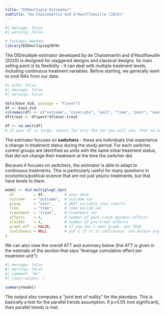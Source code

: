 ```yaml
---
title: "DIDmultiple Estimator"
subtitle: "De Chaisemartin and d'Hautlfoeuille (2024)"
---
```


```r
#| message: false
#| warning: false

# Packages Needed:
library(DIDmultiplegtDYN)
```

The DIDmultiple estimator developed by de Chaisemartin and d'Hautlfoeuille (2020) is designed for staggered designs and classical designs. Its main selling point is its flexibility - it can deal with multiple treatment levels, including continuous treatment variables. Before starting, we generally want to omit NA's from our data:

```r
#| echo: false
#| message: false
#| warning: false

data(base_did, package = "fixest")
df <- base_did
colnames(df) <- c("outcome", "covariate", "unit", "time", "post", "ever.treat")
df$treat <- df$post*df$ever.treat
```

```r
df <- na.omit(df)
# if your df is large, subset for only the var you will use, then na.omit
```

The estimator focuses on **switchers** - these are individuals that experience a change in treatment status during the study period. For each switcher, control groups are identified as units with the same initial treatment status, that did not change their treatment at the time the switcher did.

Because it focuses on switchers, the estimator is able to adapt to continuous treatments. This is particularly useful for many questions in economics/political science that are not just yes/no treatments, but that have levels to them.

```r
model <- did_multiplegt_dyn(
  df         = df,         # your data
  outcome    = "outcome",  # outcome var
  group      = "unit",     # UNIT variable (not cohort)
  time       = "time",     # time period var
  treatment  = "treat",    # treatment var
  effects    = 4,          # number of post-treat dynamic effects
  placebo    = 4,          # number of pre-treat effects
  graph_off  = FALSE,      # if you don't want graph, put TRUE
  continuous = NULL        # put 1 if it is continuous, can delete arg if not
)
```

We can also view the overall ATT and summary below (the ATT is given in the estimate of the section that says "Average cumulative effect per treatment unit"):

```r
#| message: false
#| warning: false
#| comment: "#>"
#| class-output: r

summary(model)

```

The output also computes a "joint test of nullity" for the placebos. This is basically a test for the parallel trends assumption. If p\>0.05 (not significant), then parallel trends is met.
